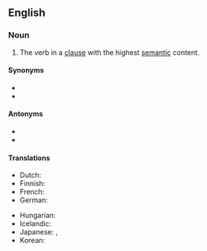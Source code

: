 {{also|main-verb}}
==English==

===Noun===
{{en-noun}}

# {{lb|en|grammar}} The verb in a [[clause]] with the highest [[semantic]] content.

====Synonyms====
* {{l|en|full verb}}
* {{l|en|lexical verb}}

====Antonyms====
* {{l|en|auxiliary verb}}
* {{l|en|helping verb}}

====Translations====
{{trans-top|verb in a clause with the highest semantic content}}
* Dutch: {{t+|nl|hoofdwerkwoord|n}}
* Finnish: {{t|fi|pääverbi}}
* French: {{t+|fr|verbe principal|m}}
* German: {{t|de|Hauptverb}}
{{trans-mid}}
* Hungarian: {{t|hu|főige}}
* Icelandic: {{t+|is|aðalsögn|f}}
* Japanese: {{t|ja|本動詞|tr=hondōshi}}, {{t|ja|主動詞|tr=shudōshi}}
* Korean: {{t+|ko|본동사}}
{{trans-bottom}}